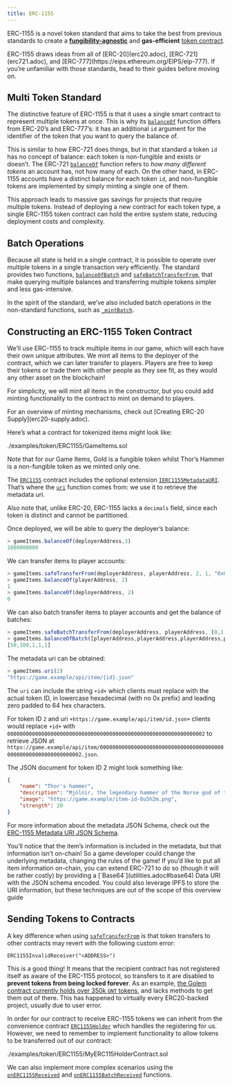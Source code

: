 ```yaml
---
title: ERC-1155
---
```


ERC-1155 is a novel token standard that aims to take the best from previous standards to create a [**fungibility-agnostic**](tokens.adoc#different-kinds-of-tokens) and **gas-efficient** [token contract](tokens.adoc#but_first_coffee_a_primer_on_token_contracts).

<Callout>
ERC-1155 draws ideas from all of [ERC-20](erc20.adoc), [ERC-721](erc721.adoc), and [ERC-777](https://eips.ethereum.org/EIPS/eip-777). If you’re unfamiliar with those standards, head to their guides before moving on.
</Callout>

## Multi Token Standard

The distinctive feature of ERC-1155 is that it uses a single smart contract to represent multiple tokens at once. This is why its [`balanceOf`](contracts/v5.x/api/token/ERC1155.mdx#IERC1155-balanceOf-address-uint256-) function differs from ERC-20’s and ERC-777’s: it has an additional `id` argument for the identifier of the token that you want to query the balance of.

This is similar to how ERC-721 does things, but in that standard a token `id` has no concept of balance: each token is non-fungible and exists or doesn’t. The ERC-721 [`balanceOf`](contracts/v5.x/api/token/ERC721.mdx#IERC721-balanceOf-address-) function refers to _how many different tokens_ an account has, not how many of each. On the other hand, in ERC-1155 accounts have a distinct balance for each token `id`, and non-fungible tokens are implemented by simply minting a single one of them.

This approach leads to massive gas savings for projects that require multiple tokens. Instead of deploying a new contract for each token type, a single ERC-1155 token contract can hold the entire system state, reducing deployment costs and complexity.

## Batch Operations

Because all state is held in a single contract, it is possible to operate over multiple tokens in a single transaction very efficiently. The standard provides two functions, [`balanceOfBatch`](contracts/v5.x/api/token/ERC1155.mdx#IERC1155-balanceOfBatch-address---uint256---) and [`safeBatchTransferFrom`](contracts/v5.x/api/token/ERC1155.mdx#IERC1155-safeBatchTransferFrom-address-address-uint256---uint256---bytes-), that make querying multiple balances and transferring multiple tokens simpler and less gas-intensive.

In the spirit of the standard, we’ve also included batch operations in the non-standard functions, such as [`_mintBatch`](contracts/v5.x/api/token/ERC1155.mdx#ERC1155-_mintBatch-address-uint256---uint256---bytes-).

## Constructing an ERC-1155 Token Contract

We’ll use ERC-1155 to track multiple items in our game, which will each have their own unique attributes. We mint all items to the deployer of the contract, which we can later transfer to players. Players are free to keep their tokens or trade them with other people as they see fit, as they would any other asset on the blockchain!

For simplicity, we will mint all items in the constructor, but you could add minting functionality to the contract to mint on demand to players.

<Callout>
For an overview of minting mechanisms, check out [Creating ERC-20 Supply](erc20-supply.adoc).
</Callout>

Here’s what a contract for tokenized items might look like:

<include cwd lang='solidity'>./examples/token/ERC1155/GameItems.sol</include>

Note that for our Game Items, Gold is a fungible token whilst Thor’s Hammer is a non-fungible token as we minted only one.

The [`ERC1155`](contracts/v5.x/api/token/ERC1155.mdx#ERC1155) contract includes the optional extension [`IERC1155MetadataURI`](contracts/v5.x/api/token/ERC1155.mdx#IERC1155MetadataURI). That’s where the [`uri`](contracts/v5.x/api/token/ERC1155.mdx#IERC1155MetadataURI-uri-uint256-) function comes from: we use it to retrieve the metadata uri.

Also note that, unlike ERC-20, ERC-1155 lacks a `decimals` field, since each token is distinct and cannot be partitioned.

Once deployed, we will be able to query the deployer’s balance:
```javascript
> gameItems.balanceOf(deployerAddress,3)
1000000000
```

We can transfer items to player accounts:
```javascript
> gameItems.safeTransferFrom(deployerAddress, playerAddress, 2, 1, "0x0")
> gameItems.balanceOf(playerAddress, 2)
1
> gameItems.balanceOf(deployerAddress, 2)
0
```

We can also batch transfer items to player accounts and get the balance of batches:
```javascript
> gameItems.safeBatchTransferFrom(deployerAddress, playerAddress, [0,1,3,4], [50,100,1,1], "0x0")
> gameItems.balanceOfBatch([playerAddress,playerAddress,playerAddress,playerAddress,playerAddress], [0,1,2,3,4])
[50,100,1,1,1]
```

The metadata uri can be obtained:

```javascript
> gameItems.uri(2)
"https://game.example/api/item/{id}.json"
```

The `uri` can include the string `+id+` which clients must replace with the actual token ID, in lowercase hexadecimal (with no 0x prefix) and leading zero padded to 64 hex characters.

For token ID `2` and uri `+https://game.example/api/item/id.json+` clients would replace `+id+` with `0000000000000000000000000000000000000000000000000000000000000002` to retrieve JSON at `https://game.example/api/item/0000000000000000000000000000000000000000000000000000000000000002.json`.

The JSON document for token ID 2 might look something like:

```json
{
    "name": "Thor's hammer",
    "description": "Mjölnir, the legendary hammer of the Norse god of thunder.",
    "image": "https://game.example/item-id-8u5h2m.png",
    "strength": 20
}
```

For more information about the metadata JSON Schema, check out the [ERC-1155 Metadata URI JSON Schema](https://github.com/ethereum/EIPs/blob/master/EIPS/eip-1155.md#erc-1155-metadata-uri-json-schema).

<Callout>
You’ll notice that the item’s information is included in the metadata, but that information isn’t on-chain! So a game developer could change the underlying metadata, changing the rules of the game!
</Callout>

<Callout>
If you’d like to put all item information on-chain, you can extend ERC-721 to do so (though it will be rather costly) by providing a [`Base64`](utilities.adoc#base64) Data URI with the JSON schema encoded. You could also leverage IPFS to store the URI information, but these techniques are out of the scope of this overview guide
</Callout>

## Sending Tokens to Contracts

A key difference when using [`safeTransferFrom`](contracts/v5.x/api/token/ERC1155.mdx#IERC1155-safeTransferFrom-address-address-uint256-uint256-bytes-) is that token transfers to other contracts may revert with the following custom error:

```text
ERC1155InvalidReceiver("<ADDRESS>")
```

This is a good thing! It means that the recipient contract has not registered itself as aware of the ERC-1155 protocol, so transfers to it are disabled to **prevent tokens from being locked forever**. As an example, [the Golem contract currently holds over 350k `GNT` tokens](https://etherscan.io/token/0xa74476443119A942dE498590Fe1f2454d7D4aC0d?a=0xa74476443119A942dE498590Fe1f2454d7D4aC0d), and lacks methods to get them out of there. This has happened to virtually every ERC20-backed project, usually due to user error.

In order for our contract to receive ERC-1155 tokens we can inherit from the convenience contract [`ERC1155Holder`](contracts/v5.x/api/token/ERC1155.mdx#ERC1155Holder) which handles the registering for us. However, we need to remember to implement functionality to allow tokens to be transferred out of our contract:

<include cwd lang='solidity'>./examples/token/ERC1155/MyERC115HolderContract.sol</include>

We can also implement more complex scenarios using the [`onERC1155Received`](contracts/v5.x/api/token/ERC1155.mdx#IERC1155Receiver-onERC1155Received-address-address-uint256-uint256-bytes-) and [`onERC1155BatchReceived`](contracts/v5.x/api/token/ERC1155.mdx#IERC1155Receiver-onERC1155BatchReceived-address-address-uint256---uint256---bytes-) functions.

